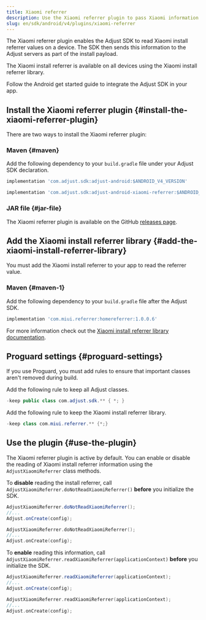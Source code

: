 ```yaml
---
title: Xiaomi referrer
description: Use the Xiaomi referrer plugin to pass Xiaomi information to Adjust.
slug: en/sdk/android/v4/plugins/xiaomi-referrer
---
```


The Xiaomi referrer plugin enables the Adjust SDK to read Xiaomi install referrer values on a device. The SDK then sends this information to the Adjust servers as part of the install payload.

The Xiaomi install referrer is available on all devices using the Xiaomi install referrer library.

Follow the Android get started guide to integrate the Adjust SDK in your app.

## Install the Xiaomi referrer plugin {#install-the-xiaomi-referrer-plugin}

There are two ways to install the Xiaomi referrer plugin:

### Maven {#maven}

Add the following dependency to your `build.gradle` file under your Adjust SDK declaration.

<CodeBlock title="build.gradle">

```groovy
implementation 'com.adjust.sdk:adjust-android:$ANDROID_V4_VERSION'

implementation 'com.adjust.sdk:adjust-android-xiaomi-referrer:$ANDROID_V4_VERSION'

```

</CodeBlock>

### JAR file {#jar-file}

The Xiaomi referrer plugin is available on the GitHub [releases page](https://github.com/adjust/android_sdk/releases).

## Add the Xiaomi install referrer library {#add-the-xiaomi-install-referrer-library}

You must add the Xiaomi install referrer to your app to read the referrer value.

### Maven {#maven-1}

Add the following dependency to your `build.gradle` file after the Adjust SDK.

<CodeBlock title="build.gradle">

```groovy
implementation 'com.miui.referrer:homereferrer:1.0.0.6'
```

</CodeBlock>

For more information check out the [Xiaomi install referrer library documentation](https://global.developer.mi.com/document?doc=service.getAppsReferral).

## Proguard settings {#proguard-settings}

If you use Proguard, you must add rules to ensure that important classes aren't removed during build.

Add the following rule to keep all Adjust classes.

<CodeBlock title="Proguard.pro">

```java
-keep public class com.adjust.sdk.** { *; }
```

</CodeBlock>

Add the following rule to keep the Xiaomi install referrer library.

<CodeBlock title="Proguard.pro">

```java
-keep class com.miui.referrer.** {*;}
```

</CodeBlock>

## Use the plugin {#use-the-plugin}

The Xiaomi referrer plugin is active by default. You can enable or disable the reading of Xiaomi install referrer information using the `AdjustXiaomiReferrer` class methods.

To **disable** reading the install referrer, call `AdjustXiaomiReferrer.doNotReadXiaomiReferrer()` **before** you initialize the SDK.

<Tabs>
<Tab title="Java" sync="java">

```java
AdjustXiaomiReferrer.doNotReadXiaomiReferrer();
//...
Adjust.onCreate(config);
```

</Tab>
<Tab title="Kotlin" sync="kotlin">

```kotlin
AdjustXiaomiReferrer.doNotReadXiaomiReferrer();
//...
Adjust.onCreate(config);
```

</Tab>
</Tabs>

To **enable** reading this information, call `AdjustXiaomiReferrer.readXiaomiReferrer(applicationContext)` **before** you initialize the SDK.

<Tabs>
<Tab title="Java" sync="java">

```java
AdjustXiaomiReferrer.readXiaomiReferrer(applicationContext);
//...
Adjust.onCreate(config);
```

</Tab>
<Tab title="Kotlin" sync="kotlin">

```kotlin
AdjustXiaomiReferrer.readXiaomiReferrer(applicationContext);
//...
Adjust.onCreate(config);
```

</Tab>
</Tabs>
